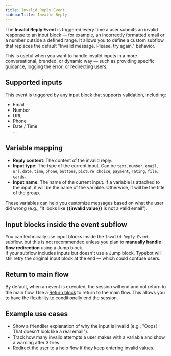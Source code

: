 ```yaml
---
title: Invalid Reply Event  
sidebarTitle: Invalid Reply  
---
```


The **Invalid Reply Event** is triggered every time a user submits an invalid response to an input block — for example, an incorrectly formatted email or a number outside a defined range. It allows you to define a custom subflow that replaces the default "Invalid message. Please, try again." behavior.

This is useful when you want to handle invalid inputs in a more conversational, branded, or dynamic way — such as providing specific guidance, logging the error, or redirecting users.

## Supported inputs

This event is triggered by any input block that supports validation, including:

- Email
- Number
- URL
- Phone
- Date / Time  
...

## Variable mapping

- **Reply content**: The content of the invalid reply.
- **Input type**: The type of the current input. Can be `text`, `number`, `email`, `url`, `date`, `time`, `phone`, `buttons`, `picture choice`, `payment`, `rating`, `file`, `cards`.
- **Input name**: The name of the current input. If a variable is attached to the input, it will be the name of the variable. Otherwise, it will be the title of the group.

These variables can help you customize messages based on what the user did wrong (e.g., “It looks like **\{\{invalid value\}\}** is not a valid email”).

## Input blocks inside the event subflow

You can technically use input blocks inside the `Invalid Reply Event` subflow, but this is not recommended unless you plan to **manually handle flow redirection** using a Jump block.  
If your subflow includes inputs but doesn't use a Jump block, Typebot will still retry the original input block at the end — which could confuse users.

## Return to main flow

By default, when an event is executed, the session will end and not return to the main flow. Use a [Return block](/editor/blocks/logic/return) to return to the main flow. This allows you to have the flexibility to conditionally end the session.

## Example use cases

- Show a friendlier explanation of why the input is invalid (e.g., "Oops! That doesn't look like a real email").
- Track how many invalid attempts a user makes with a variable and show a warning after 3 tries.
- Redirect the user to a help flow if they keep entering invalid values.
